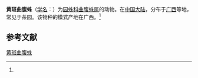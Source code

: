 {{Speciesbox
| name = 黄斑曲腹蛛
| status = 
| status_system = 
| image = 
| genus = Cyrtarachne
| species = gilvus
| authority = (Yin et Zhao, 1994)<ref name='id13636'>{{cite web| url =http://www.bioinfo.cn/db05/BjdwSpecies.php?action=view&id=13636| title =黄斑曲腹蛛| work =《中国动物物种编目数据库》| publisher =中国科学院微生物研究所| author =中国科学院动物研究所| accessdate =2009-04-28}}{{dead link|date=2018年5月 |bot=InternetArchiveBot |fix-attempted=yes }}</ref>
}}

'''黄斑曲腹蛛'''（[[学名|学名]]：{{lang|la|''Cyrtarachne gilvus''}}）为[[园蛛科|园蛛科]][[曲腹蛛属|曲腹蛛属]]的动物。在[[中国大陆|中国大陆]]，分布于[[广西|广西]]等地，常见于茶园。该物种的模式产地在广西。<ref name='id13636'/>

== 参考文献 ==
{{reflist}}

{{Wikispecies|Cyrtarachne gilvus}}
{{Taxonbar|from=Q2224813}}

[[Category:曲腹蛛属|黄斑曲腹蛛]]


{{蜘蛛小作品}}